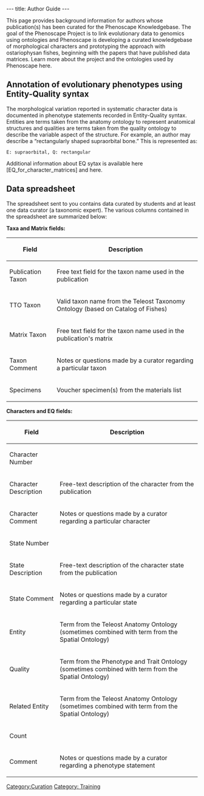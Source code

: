---
title: Author Guide
---

This page provides background information for authors whose publication(s) has been curated for the Phenoscape Knowledgebase.  The goal of the Phenoscape Project is to link evolutionary data to genomics using ontologies and Phenoscape is developing a curated knowledgebase of morphological characters and prototyping the approach with ostariophysan fishes, beginning with the papers that have published data matrices. Learn more about the project and the ontologies used by Phenoscape here.

== Annotation of evolutionary phenotypes using Entity-Quality syntax == 

The morphological variation reported in systematic character data is documented in phenotype statements recorded in Entity-Quality syntax.  Entities are terms taken from the anatomy ontology to represent anatomical structures and qualities are terms taken from the quality ontology to describe the variable aspect of the structure. For example, an author may describe a “rectangularly shaped supraorbital bone.” This is represented as:

 E: supraorbital, Q: rectangular

Additional information about EQ sytax is available here [EQ_for_character_matrices] and here.

== Data spreadsheet ==

The spreadsheet sent to you contains data curated by students and at least one data curator (a taxonomic expert). The various columns contained in the spreadsheet are summarized below:

'''Taxa and Matrix fields:'''
{| border="1" cellspacing="0" cellpadding="3"
! Field
! Description
|-
| Publication Taxon || Free text field for the taxon name used in the publication
|-
| TTO Taxon || Valid taxon name from the Teleost Taxonomy Ontology (based on Catalog of Fishes)
|-
|Matrix Taxon ||  Free text field for the taxon name used in the publication's matrix
|-
|Taxon Comment || Notes or questions made by a curator regarding a particular taxon
|-
|Specimens || Voucher specimen(s) from the materials list
|}


'''Characters and EQ fields:'''
{| border="1" cellspacing="0" cellpadding="3"
! Field
! Description
|-
|Character Number || 
|-
|Character Description || Free-text description of the character from the publication
|-
|Character Comment || Notes or questions made by a curator regarding a particular character
|-
|State Number || 
|-
|State Description || Free-text description of the character state from the publication
|-
|State Comment || Notes or questions made by a curator regarding a particular state
|-
|Entity || Term from the Teleost Anatomy Ontology (sometimes combined with term from the Spatial Ontology)
|-
|Quality || Term from the Phenotype and Trait Ontology (sometimes combined with term from the Spatial Ontology)
|-
|Related Entity || Term from the Teleost Anatomy Ontology (sometimes combined with term from the Spatial Ontology)
|-
|Count ||
|-
|Comment || Notes or questions made by a curator regarding a phenotype statement
|}

[[Category:Curation]]
[[Category: Training]]